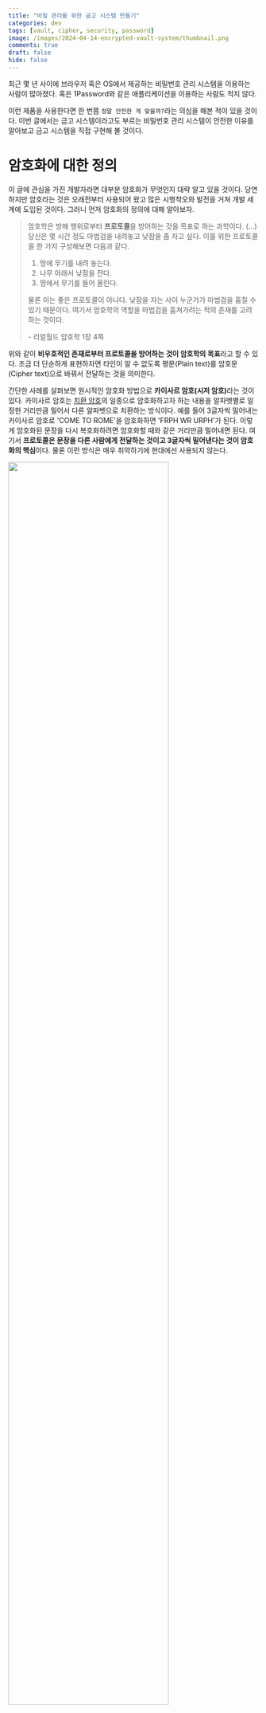 ```yaml
---
title: "비밀 관리를 위한 금고 시스템 만들기"
categories: dev
tags: [vault, cipher, security, password]
image: /images/2024-04-14-encrypted-vault-system/thumbnail.png
comments: true
draft: false
hide: false
---
```



최근 몇 년 사이에 브라우저 혹은 OS에서 제공하는 비밀번호 관리 시스템을 이용하는 사람이 많아졌다. 혹은 1Password와 같은 애플리케이션을 이용하는 사람도 적지 않다.

이런 제품을 사용한다면 한 번쯤 `정말 안전한 게 맞을까?`라는 의심을 해본 적이 있을 것이다. 이번 글에서는 금고 시스템이라고도 부르는 비밀번호 관리 시스템이 안전한 이유를 알아보고 금고 시스템을 직접 구현해 볼 것이다.

# 암호화에 대한 정의

이 글에 관심을 가진 개발자라면 대부분 암호화가 무엇인지 대략 알고 있을 것이다. 당연하지만 암호라는 것은 오래전부터 사용되어 왔고 많은 시행착오와 발전을 거쳐 개발 세계에 도입된 것이다. 그러니 먼저 암호화의 정의에 대해 알아보자.

> 암호학은 방해 행위로부터 **프로토콜**을 방어하는 것을 목표로 하는 과학이다. (...)<br />
> 당신은 몇 시간 정도 마법검을 내려놓고 낮잠을 좀 자고 싶다. 이를 위한 프로토콜을 한 가지 구성해보면 다음과 같다.
>
> 1. 땅에 무기를 내려 놓는다.
> 2. 나무 아래서 낮잠을 잔다.
> 3. 땅에서 무기를 들어 올린다.
>
> 물론 이는 좋은 프로토콜이 아니다. 낮잠을 자는 사이 누군가가 마법검을 훔칠 수 있기 때문이다. 여기서 암호학의 역할을 마법검을 훔쳐가려는 적의 존재를 고려하는 것이다.<br />
> <div style={{textAlign:'right'}}> - 리얼월드 암호학 1장 4쪽</div>

위와 같이 **비우호적인 존재로부터 프로토콜을 방어하는 것이 암호학의 목표**라고 할 수 있다. 조금 더 단순하게 표현하자면 타인이 알 수 없도록 평문(Plain text)를 암호문(Cipher text)으로 바꿔서 전달하는 것을 의미한다.

간단한 사례를 살펴보면 원시적인 암호화 방법으로 <strong>카이사르 암호(시저 암호)</strong>라는 것이 있다. 카이사르 암호는 [치환 암호](https://ko.wikipedia.org/wiki/%EC%B9%98%ED%99%98_%EC%95%94%ED%98%B8)의 일종으로 암호화하고자 하는 내용을 알파벳별로 일정한 거리만큼 밀어서 다른 알파벳으로 치환하는 방식이다. 예를 들어 3글자씩 밀어내는 카이사르 암호로 'COME TO ROME'을 암호화하면 'FRPH WR URPH'가 된다. 이렇게 암호화된 문장을 다시 복호화하려면 암호화할 때와 같은 거리만큼 밀어내면 된다. 여기서 **프로토콜은 문장을 다른 사람에게 전달하는 것이고 3글자씩 밀어낸다는 것이 암호화의 핵심**이다. 물론 이런 방식은 매우 취약하기에 현대에선 사용되지 않는다.

<Image src="/images/2024-04-14-encrypted-vault-system/caesar-cipher.png" caption="카이사르 암호는 각각의 알파벳을 일정한 거리만큼 밀어 글자를 치환하는 방식으로 암호화한다" width="80%" />

만약 스포츠를 좋아한다면 실시간으로 전략을 정할 때 사인을 보낸다는 것을 알고 있을 것이다. 이때 전략이 유출되면 안 되기 때문에 팀 내에서 수신호의 의미를 정하고 외부에 공개하지 않는다. 그렇지만 상대편 또한 의미를 해석하려 하기에 키 사인(Key sign)을 사용하여 숨기기도 한다. 이 또한 암호화의 한 형태라고 할 수 있다.

<Image src="/images/2024-04-14-encrypted-vault-system/sport-sign.jpeg" caption="다른 사람들은 이 수신호의 의미를 알 수 없다" />

이런 단순한 형태의 암호화를 거쳐 오늘날의 암호화는 복잡하고 검증된 알고리즘을 사용한다. 이런 알고리즘을 이용하면 비밀번호 관리 시스템을 만드는 것도 가능하다. 이 글에서는 <strong>프로토콜을 어떻게 안전하게 만들 것인가?</strong>를 다루는 것이 목적이며 알고리즘이 어떻게 이루어지는지는 다루지 않을 것이다. 따라서 복잡한 수학적인 지식은 필요하지 않다.

# 케르크호프스의 원칙

> 공개된 암호화 표준을 구축하는 것은 케르크호프스의 원칙이라는 개념과 관련이 있다.
> 이 원칙은 대략 다음과 같다 '우리가 가장 많이 사용하는 알고리즘을 적이 발견하지 못하리라고 기대하는 것은 어리석은 일이다. 차라리 적에게 공개적으로 개방하자'<br />
> <div style={{textAlign:'right'}}> - 리얼월드 암호학 1장 9쪽</div>

카이사르 암호나 스포츠에서 사용되는 사인과 다르게 프로그래밍에 쓰이는 암호화 관련 알고리즘은 대부분 공개되어 있다. 앞서 소개한 사례는 알고리즘이 유출되는 경우 너무나도 쉽게 복호화가 가능하다. 그러니 <strong>알고리즘이 공개되었는데 정말 안전한가?</strong>라는 의문이 충분히 들 수 있다. 결론부터 말하자면 최소한 요즘 프로그래밍에 사용되는 알고리즘은 안전하다고 말할 수 있다.

케르크호프스 혹은 커코프라 불리는 원칙은 Auguste Kerckhoffs가 작성한 글인 군사용 암호 설계 원칙을 살펴보자. 한국어 위키백과에 실린 내용은 다음과 같다.

1. 암호체계는 수학적으로는 해독불가능하지 않다고 하더라도, 실질적으로 그래야한다.
2. **암호체계는 비밀에 부쳐질 필요가 없어야만 하며, 적의 손에 떨어지더라도 문제가 없어야 한다.**
3. 키는 글로 쓰여지지 않더라도 교환 혹은 보관할 수 있어야 한다. 당사자들의 의지에 의해서 바뀌거나 수정될 수 있어야 한다.
4. 전신에 적용할 수 있어야 한다.
5. 이동이 가능해야하며, 암호 체계의 사용과 기능을 위해 여러 사람의 협력을 필요로 하지 않아야 한다.
6. 마지막으로, 시스템의 활용을 요구하는 여러 상황들이 주어졌을 때, 암호 체계는 이용이 쉬워야 하며, 정신적인 압박감이나 여러 규칙들의 관찰을 필요로 하지 않아야 한다.

이 중 두 번째 `암호체계는 비밀에 부쳐질 필요가 없어야만 하며, 적의 손에 떨어지더라도 문제가 없어야 한다`가 케르크호프스의 원칙으로 알려졌으며 소프트웨어적으로 표현한다면 암호화 알고리즘이 노출되더라도 안전해야 한다고 할 수 있다. 이 말처럼 이미 HTTPS나 이 글에서 다루는 비밀번호 관리 시스템 등 많은 영역에서 AES, RSA 등 공개된 암호화 알고리즘을 사용하지만 충분히 안전하다.

알고리즘이 공개되어도 안전할 수 있는 이유는 **비밀 키**에 있다. 현대에서 사용되는 대부분의 알고리즘은 비밀 키를 다른 사람이 모른다면 알고리즘이 알려지더라도 암호문을 안전하게 전달할 수 있다. 즉, 비밀 키를 통해 **알고리즘이 아닌 프로토콜을 안전하게 만드는 것**이다. 그러니 오히려 **알고리즘을 공개하여 더 많은 사람들이 검증하고 개선할 수 있도록 하는 것**이 더 안전하다고 할 수 있다. 우리가 사용하는 암호화 알고리즘은 많은 사람들이 허점을 찾는 것에 도전했으며 그 많은 도전을 이겨내고 남은 것이다.

# 고전 암호는 왜 위험한가?

말은 쉽지만 공개되어도 안전한 알고리즘을 만드는 것은 쉬운 일이 아니다. 오늘날의 컴퓨터는 사람이 절대 따라갈 수 없는 엄청난 연산량을 가지고 있다. 반면 컴퓨터가 등장하기 전 고전 암호라 불리는 암호 체계는 이러한 연산량을 고려하여 탄생하지 않았다.

예를 들어 앞서 사용했던 카이사르 암호는 특정한 숫자를 비밀 키로 사용하여 알파벳을 밀어내지만 비밀 키를 모르더라도 해독하는 것이 어렵지 않다. 알파벳은 겨우 26개이기 때문에 모든 경우의 수를 다 해보면 쉽게 해독할 수 있고 컴퓨터는 26개 정도는 순식간에 처리할 수 있다.

그러면 조금 더 복잡한 고전 암호는 어떨까? 16세기에 지오반 바티스타 벨라소라는 이탈리아인이 만든 비즈네르 암호가 있다.[^1] 원리는 카이사르 암호와 비슷하지만 키와 알고리즘이 조금 더 복잡하다. 만약 키가 `DUF`고 `HI THERE`이라는 문장을 암호화한다면 `KU VJZUJ`가 된다.

<Image src="/images/2024-04-14-encrypted-vault-system/vigenere-cipher.png" caption="키가 DUF인 경우" />

이 암호의 핵심은 키에 해당하는 알파벳 위치가 특정수를 나타내고 그 수만큼 평문을 연쇄적으로 밀어내는 것이다. 따라서 D, U, F는 각각 3, 20, 5를 의미하고 `HI THERE`을 3-20-5-3-20.. 순으로 밀어내면 `KU VJZUJ`가 된다. 비즈네르 암호는 키의 길이가 고정이 아니기 때문에 사람 손으로 해독하기엔 많은 경우의 수를 고려해야해서 어려울 것이다.

다만 컴퓨터 입장에서 그다지 어렵지 않다. [빈도분석](https://ko.wikipedia.org/wiki/%EB%B9%88%EB%8F%84%EB%B6%84%EC%84%9D)을 이용하면 쉽게 해독할 수 있다. 빈도분석은 언어에서 글자들의 분포가 고르지 않다는 점을 활용한다. 예를 들어 영어에서는 `E`가 가장 많이 나오는 글자이고 `Q`가 가장 적게 나오는 글자이다. 따라서 암호문에서 가장 많이 나오는 글자를 `E`로 해석하고 가장 적게 나오는 글자를 `Q`로 해석하면서 해독해 나가면 된다. 그리고 이러한 확률적인 계산과 반복적인 대입은 컴퓨터가 쉽게 할 수 있는 일이다.

> 비즈네르 암호는 이처럼 비교적 약한 암호이지만, 실제로 쓰이던 시절에는 메시지를 안전하게 암호화하는 용도로 충분히 쓸만했을 것이다. (...) 당시 비밀리에 전송한 메시지들은 대부분 아주 짧은 기간만 비밀을 유지하면 되었다. 따라서 언젠가 적이 암호를 해독한다고 해도 문제가 되지 않았다.
> <div style={{textAlign:'right'}}> - 리얼월드 암호학 1장 33쪽</div>

# 그러면 현대 암호는 안전한가?

고전 암호는 전수 키 탐색, 빈도 수 공격 등에 매우 취약하다. 특히 카이사르 암호와 같이 키 공간[^2]이 부족하고 언어적 특성이 바로 반영되는 경우엔 암호로서 큰 의미가 없다고 볼 수 있다. 그럼 현대 암호는 뭐가 다를까?

예를 들어 현대에 사용되는 대칭 암호화는 **혼돈과 확산**이라는 개념을 극대화한 알고리즘을 사용한다. 혼돈과 확산은 정보 이론의 창시자라 할 수 있는 클로드 섀넌이 제시했으며 혼돈은 **암호문에서 키를 알아내기 어렵게 하는 성질**을 말하며 확산은 **암호문에서 원본 메세지를 알아내기 어렵게 하는 성질**을 말한다. 현대 암호는 이를 잘 달성했는지 여부가 암호화의 안전성을 판단하는 기준이 된다.

<Image src="/images/2024-04-14-encrypted-vault-system/confusion-and-diffusion.jpg" caption="인크립션: 실용주의 암호화 / 길벗" width="80%" />

그러면 혼돈과 확산은 어떻게 달성하는가? 혼돈은 원래 대상과 다른 대상을 섞어 원래 대상이 무엇인지 알아볼 수 없만들고 확산은 원래 대상이 암호문에서 최대한 넓은 부분으로 퍼지도록 만든다. 이때 혼돈을 달성하기 위해 **Substitution**<sup>대체</sup>을 사용하고 확산을 달성하기 위해 **Permutation**<sup>순열</sup>을 사용한다. 말 그대로 Substitution은 'ABCA'와 같은 문자열이 있다면 '1231'과 같이 대체하는 것을 말하고 Permutation은 'ABCA'와 같은 문자열이 있다면 'BCAA'와 같이 순서를 바꾸는 것을 말한다.

Substitution과 Permutation을 한 번 수행하는 것을 SPN(Substitution-Permutation Network)이라고 하며 현대 암호는 SPN을 여러번 반복하는 것으로 어마어마한 경우의 수를 만들어낸다. 즉, 원본 키에 대한 혼돈과 확산을 적용하여 원본을 알아낼 수 없을 정도로 어마어마한 경우의 수를 만들어 컴퓨터의 엄청난 연산량으로도 복호화를 해내지 못하게 만든다면 충분한 안정성을 달성했다고 볼 수 있다.

<Image src="/images/2024-04-14-encrypted-vault-system/rubber-hose-cryptanalysis.webp" caption="이런 경우를 제외하면 복호화는 불가능하다 / 고무호스 암호분석" />

# 세 가지 암호화 방식

보통 현대적인 암호화 알고리즘은 세 가지 방식으로 나뉜다. 각각 **대칭 암호화, 비대칭 암호화, 해싱**으로 이 세 가지 방식은 각각 다른 목적으로 사용되며 서로 다른 특징을 가지고 있다.

## 대칭 암호화

대칭 암호화(Symmetric Encryption)는 **하나의 비밀 키(혹은 대칭 키)를 이용하여 암호화하고 복호화하는 알고리즘**을 의미한다. 앞서 소개한 모든 암호 알고리즘은 대칭 암호화에 속한다.

<Image src="/images/2024-04-14-encrypted-vault-system/symmetric-key-algorithm.png" />

보통 블록 암호화 알고리즘인 **AES 알고리즘**[^3]을 사용하는 경우가 많다. 여기서 해당 알고리즘의 자세한 동작을 설명하지는 않을 것이다. 만약 AES 알고리즘 동작을 알고 싶다면 시각화가 잘 되어있는 [유튜브 영상](https://www.youtube.com/watch?v=mlzxpkdXP58)을 살펴보자.

참고로 대칭 암호화로 AES를 사용한다면 비밀 키를 탈취당하는 것을 제외하고 사실상 복호화가 불가능하다. 앞서 설명한 SPN을 여러번 실행하기 때문에 원본 키를 알아내는 것은 거의 불가능하므로 무차별 대입으로 전수 키 조사를 하는 것이 그나마 실질적인 공격이라 할 수 있다. 충분히 복잡하고 긴 키를 사용하는 경우 슈퍼 컴퓨터가 오더라도 의미있는 시간[^4] 내에 복호화할 수 없다.

## 비대칭 암호화

비대칭 암호화(Asymmetric Encryption)는 **두 개의 키를 이용하여 암호화하고 복호화하는 알고리즘**을 의미한다. 이 두 개의 키는 서로 다르며 하나는 공개 키(Public Key)이고 다른 하나는 개인 키(Private Key)라고 부른다.

<Image src="/images/2024-04-14-encrypted-vault-system/asymmetric-key-algorithm.png" />

공개 키는 누구나 알 수 있지만 개인 키는 오직 소유자만 알 수 있다. 이 두 키를 이용하여 암호화하면 공개 키로 암호화한 것은 개인 키로만 복호화할 수 있고 개인 키로 암호화한 것은 공개 키로만 복호화할 수 있다. 이를 이용하여 안전하게 통신 할 수 있다. 이미 대칭 암호화가 있는데 왜 비대칭 암호화를 사용할까?

대칭 암호화는 서로 암호를 주고 받기 위해서 최소한 한 번은 비밀 키를 공유할 필요가 있다. 이는 많은 사례에 적합하지만 참여자가 많은 경우엔 문제가 생긴다. 참여자 중 한명이 비밀 키를 유출하지 않으리라는 보장을 할 수 있을까? 현실적으로는 불가능하다. 따라서 만약 많은 사용자가 접속하는 웹사이트에 암호문을 전달해야 한다면 대칭 암호화는 사실상 의미가 없다. 그래서 비대칭 암호화가 필요해졌다. 참고로 이러한 문제를 **Key Distribution**<sup>키 배포</sup>라고 한다. 이 문제는 오랫동안 난제였지만 디피-헬먼 키 교환 알고리즘을 거쳐 **RSA 알고리즘**[^5]을 통해 해결되었다.

다시 설명으로 돌아와 비대칭 암호화는 받을 대상의 공개 키로 암호화 할 수 있으므로 누구나 암호화할 수 있지만 복호화는 오직 받을 대상의 개인 키로만 가능하다. 따라서 참여자가 많더라도 안전하게 통신할 수 있다.

## 해싱

해싱은 엄밀히 암호화는 아니며 **임의의 길이의 데이터를 고정된 길이의 데이터로 변환하는 것**을 의미한다. 이 변환된 데이터를 해시 값이라고 부르며 해시 함수를 이용하여 변환한다. 해싱은 앞서 소개한 암호화와는 다르게 **복호화가 불가능**하다. 즉, 해시 값으로 원본 데이터를 알아낼 수 없다. 그럼 보안 측면에서 해싱을 사용하는 의미가 있을까?

<Image src="/images/2024-04-14-encrypted-vault-system/hashing-algorithm-1.png" />
<Image src="/images/2024-04-14-encrypted-vault-system/hashing-algorithm-2.png" caption="앞서 저장한 것을 검증할 수 있다" />

해싱은 **무결성 검증**에 사용할 수 있다. 무결성 검증이란 데이터가 변조되지 않았는지 확인하는 것을 의미한다. 예를 들어 파일을 다운로드 받을 때 파일의 해시 값을 함께 제공하면 다운로드 받은 파일이 변조되지 않았는지 확인할 수 있다. 또한, 비밀번호를 저장할 때도 해싱을 사용한다. 비밀번호를 해싱하여 저장하면 원본 비밀번호를 알 수 없으며 해시 값만 알 수 있다. 따라서 해시 값이 유출되더라도 원본 비밀번호를 알 수 없다.

해싱 함수 중에는 대표적으로 SHA[^6]가 있다. SHA-1, SHA-256, SHA-512 등이 있으며 각각 160비트, 256비트, 512비트의 해시 값을 생성한다. 이 중 SHA-256은 안정성과 성능을 고려하여 현재 많이 사용되는 해싱 함수다. 다만, **레인보우 테이블**이나 **해시 충돌** 등의 공격을 당할 수 있기에 복호화가 불가능하다해서 해싱이 안전하다고 볼 수는 없다. 따라서 <strong>솔트<sup>Salt</sup>와 키 스트레칭<sup>Key Stretching</sup></strong>을 사용하여 보완해야 한다.

솔트는 재료에 소금을 곁을여 먹는 것에 비유한 것으로 평문에 임의의 문자열을 추가하여 암호화하는 방법을 말한다. 그리고 키 스트레칭은 해시를 여러번 반복하여 원문을 알기 힘들게 만드는 방법이다. 이런 방법을 사용하면 공격자가 해싱 알고리즘을 실행하는 데에 시간이 오래걸리므로 암호화 해독이 어려워진다. 해싱 함수와 솔트, 키 스트레칭을 묶은 Bcrypt, PBKDF2 등의 알고리즘이 있다.

# 개인 금고

이제 본격적으로 비밀번호 관리 시스템과 연관된 개인 금고를 구현해볼 것이다. 

{/*
코드를 작성하기 전에 어떤 방식으로 돌아가는지 비유를 통해 이해해보자.

> 당신은 보물 수집가입니다. 보물이 모이고 모여 더 이상 집에 둘 곳이 없어진 당신은 어느 날 집에 쌓아둔 보물을 한 번에 전부 도둑맞지 않을까라는 걱정이 들었습니다. 그래서 당신은 보물을 숨기기로 했습니다.

> 당신은 보물을 여러 곳에 숨기고 숨겨둔 위치를 기록했습니다. 그리고 그 기록을 금고에 잠궈서 보관했습니다.

> 그렇지만 똑똑한 당신은 결국 금고를 탈취 당하면 모두 도둑맞는 것이나 다름없다는 것을 깨달았습니다...

> 고민에 빠진 나날을 보내던 중 당신은 신뢰할 수 있는 금고지기가 있다는 이야기를 듣고 찾아갔습니다.
>  "금고지기님, 제 보물을 안전하게 보관할 수 있는 방법이 있을까요?"
>  "물론입니다. 제가 제안하는 방법은 다음과 같습니다. 먼저 당신만이 아는 암호를 정하십시오. 그 암호는 저를 포함하여 그 누구에게도 알려서는 안됩니다. 그런 후 제가 드릴 암호표와 당신이 정한 암호를 계산식에 따라 암호화하십시오. 그리고 암호화된 문장을 저에게 알려주세요. 그럼 저는 그 값을 안전하게 보관하겠습니다."
>  "그럼 제 보물을 찾을 때는 어떻게 하나요?"
>  "제가 드린 암호표를 이용하여 암호화된 값을 복호화하면 됩니다. 그럼 당신이 숨긴 보물을 찾을 수 있을 것입니다."

앞서 다룬 내용을 현대 암호화 프로그래밍을 통해 구현하면 개인 금고 시스템이라 할 수 있다.
*/}

가벼운 개인 금고 시스템 구현은 기본적으로 두 가지 개념만 알아도 된다. 바로 **마스터 패스워드**와 **대칭 암호화**다. 실제 제품에는 보안을 위해 더 많은 기술이 필요하겠지만 가장 핵심적인 기술은 이 두 가지라고 할 수 있다.

## 마스터 패스워드

**마스터 패스워드는 비밀번화 관리 시스템의 주인임을 인증할 수 있는 비밀 키**를 의미한다. 사용자는 마스터 패스워드를 통해 비밀번호 관리 시스템 인증을 통과하고 비밀번호를 보관하거나 확인할 수 있다. 이말은 **마스터 패스워드이 유출되면 모든 비밀번호가 유출**된다는 것을 의미한다. 또한, 유실할 경우 저장된 모든 비밀번호를 알 수 없게 되버린다. 따라서 이 마스터 패스워드는 안전하게 보관해야 한다. 다만, 유실의 경우 다른 특수한 기술을 사용하여 복구하는 방법이 있을 수 있다.

보통 사용자가 입력한 마스터 패스워드는 해시를 만든 후 진짜 사용자인지 인증하는 데에 사용한다. 즉, 웹사이트에 사용하는 비밀번호와 크게 다르지 않다. 다만, 아무래도 이 비밀번호는 모든 비밀번호를 관리하는 열쇠이기에 더욱 안전하게 만들어지고 보관해야 한다.

마스터 패스워드를 비롯하여 안전한 비밀번호는 다음과 같은 특징을 가지고 있다. 만약 비밀번호 관리 시스템을 사용하다면 가급적 다음 수칙을 지키는 것이 좋다.

1. 최소 16자 이상 - 길이가 길수록 안전하다
2. 재사용된 비밀번호가 아닐 것 - 다른 웹사이트에서 사용한 비밀번호를 사용하지 않을 것
3. 복잡성을 가질 것 - 대소문자, 숫자, 특수문자를 조합하여 사용
4. 개인 정보가 포함되지 않을 것 - 이름, 생일, 주소 등 개인 정보가 포함되지 않을 것
5. 사전에 등록된 단어가 아닐 것 - Dictionary Attack을 방지하기 위해 사전에 등록된 단어가 아닐 것

## 비밀번호 저장하기

보관할 비밀번호는 마스터 패스워드의 해싱 값을 이용하여 대칭 암호화한 후 저장하면 된다. 이때 주의할 점으로 **마스터 패스워드의 해싱 값은 절대로 저장해서는 안된다.** 마스터 패스워드의 해싱 값을 대칭 키로 이용하면 굳이 마스터 패스워드를 몰라도 저장된 해싱 값을 알아내면 복호화하는 것이 가능하다. 이를 [Pass-the-Hash 공격](https://www.beyondtrust.com/resources/glossary/pass-the-hash-pth-attack)이라고 한다. 이는 보통 웹 서비스에서 비밀번호를 해싱하여 저장하는 습관에서 비롯된 것으로 많은 사람들이 실수하기 쉬운 부분이므로 주의할 필요가 있다.

<Image src="/images/2024-04-14-encrypted-vault-system/local-vault-usecase.png" caption="아주 간단한 도식" />

마스터 패스워드의 해싱 값은 어딘가에 저장되지 않고 클라이언트에 잠깐 거쳐가거나 클라이언트 메모리에 짧은 기간 동안 보관되어야 한다. 편의를 위해 영구 보관할 수도 있겠지만 보안에 취약하다. 클라이언트가 마스터 패스워드 해싱 값을 알게되면 스토어에 새로운 비밀번호를 암호화하여 저장하거나 가져온 값을 복호화 하는 것이 가능하다. 이렇게 하면 사용자는 하나의 마스터 패스워드로 모든 비밀번호를 관리할 수 있게 된다.

## 마스터 언록 키 생성

앞서 마스터 패스워드가 유출되면 모든 비밀번호를 유출된다고 언급했다. 마스터 패스워드만 유출되지 않으면 안전하다는 것은 알 수 있지만 솔직히 사용하기엔 불안하다. 이를 해결하기 위해 한 가지 아이디어를 떠올려보자. 대칭 키로 마스터 패스워드의 해싱 값만 사용하는 것이 아니라 **사용자의 디바이스에 종속된 랜덤한 키를 추가로 사용**하면 어떨까? 예를 들어, **마스터 패스워드의 해싱 값과 랜덤 생성된 비밀 키를 XOR 연산**하여 대칭 키로 사용하는 것이다. 이렇게 사용한다면 마스터 패스워드가 유출되더라도 디바이스 자체를 탈취당하지 않는다면 안전하다.

<Image src="/images/2024-04-14-encrypted-vault-system/generate-master-unlock-key-process.png" caption="아주 간단한 도식" />

랜덤 생성된 비밀 키는 각 OS에서 사용되는 암호 저장 서비스를 이용하여 생성, 보관하면 된다. macOS라면 **Keychain**, Windows라면 **Credential Manager**을 사용할 수 있다.[^7]

## 구현

이제 이론적인 부분을 끝내고 실제로 구현해보자. 전체 프로세스에 대한 도식은 다음과 같다.

<Image src="/images/2024-04-14-encrypted-vault-system/local-vault-system.png" caption="전체 프로세스 도식" />

CLI 툴로 구현한다고 가정했을 때 필요한 기능은 다음과 같다.

* AES 암호화
* 해싱 (여기서는 PBKDF2를 사용)
* 랜덤 비밀 키 생성
* 마스터 언록 키 생성
* 새로운 비밀번호 추가
* 저장된 비밀번호 확인
* 저장된 비밀번호 삭제
* 마스터 패스워드 인증

여기서는 코드 예제로 쉽게 테스트할 수 있는 Python 3를 사용할 것이다. 그렇게 어려운 코드는 아니므로 다른 언어로도 쉽게 구현할 수 있을 것이다.

먼저 AES 암호화 모듈을 만들어보자. 이를 위해 `pycryptodome`을 설치해서 사용할 것이다.

```
$ pip install pycryptodome
```

설치를 마쳤다면 다음 코드를 작성해보자.

```python
# aes.py

import base64
import hashlib
from Crypto.Cipher import AES
from Crypto.Util.Padding import pad, unpad


class AESCipher(object):
    def __init__(self, key: str):
        self.key = hashlib.sha256(key.encode()).digest()

    def encrypt(self, message: str) -> str:
        message = message.encode()
        raw = pad(message, AES.block_size)
        cipher = AES.new(self.key, AES.MODE_CBC)
        enc = cipher.encrypt(raw)

        ciphertext = base64.b64encode(enc).decode('utf-8')
        iv = base64.b64encode(cipher.iv).decode('utf-8')

        return ciphertext, iv

    def decrypt(self, enc: str, iv: str) -> str:
        enc = base64.b64decode(enc)
        cipher = AES.new(self.key, AES.MODE_CBC, base64.b64decode(iv))
        dec = cipher.decrypt(enc)
        return unpad(dec, AES.block_size).decode('utf-8')


if __name__ == "__main__":
    aes = AESCipher("key")
    encrypted, iv = aes.encrypt("password")
    print(encrypted) # 6F9aHBhcbWhExUkVjBWFvw== or something like this
    decrypted = aes.decrypt(encrypted, iv)
    print(decrypted) # password
```

`AESCipher` 클래스는 평문의 암호화와 복호화를 담당한다. 참고로 코드 중 `iv`는 **Initialization Vector**의 약자로 암호화할 때 사용하는 초기화 벡터를 의미한다. 이는 암호화할 때 사용한 `iv`를 복호화할 때도 사용해야 한다. 이를 통해 암호화된 메세지가 같은 메세지라도 매번 다른 암호문을 생성할 수 있다.

그리고 `pad`와 `unpad`는 문자열에 패딩을 추가하고 제거하는 함수이다. 이를 통해 암호화할 때 블록 크기의 배수로 만들어주고 복호화할 때 다시 제거해준다. 더 자세한 내용은 AES 알고리즘을 참고하자.

다음으로 해싱 모듈을 만들어보자.

```python
# hash.py

import base64
import hashlib
from Crypto.Protocol.KDF import PBKDF2


def hash_password(password: str, salt: str) -> str:
    return base64.b64encode(PBKDF2(password, salt, dkLen=48, count=100000)).decode('utf-8')

def hash_sha256(password: str) -> str:
    return hashlib.sha256(password.encode()).hexdigest()


if __name__ == "__main__":
    print(hash_password("password", "salt")) # ... 48 length hash
    print(hash_sha256("password")) # ... 48 length hash
```

`hash_password` 함수는 PBKDF2를 이용하여 해싱한 후 base64로 인코딩하여 반환한다. 이때 `dkLen`은 해싱된 길이를 의미하며 `count`는 해싱 반복 횟수를 의미한다. 이 값이 클수록 보안이 높아지지만 속도가 느려진다. `hash_sha256` 함수는 SHA-256 해싱을 수행한다.

이제 기본적인 암호화 모듈을 만들었으니 랜덤 비밀 키를 생성해 비밀번호 관리 서비스에 등록하는 모듈을 만들어보자. 여기서는 macOS를 기준으로 작성한다.

```python
# random_key.py

import base64
import subprocess
import os


def generate_random_key() -> bytes:
    return base64.b64encode(os.urandom(32)).decode('utf-8')

def keychain_get_password(service, account):
    command = f"/usr/bin/security find-generic-password -s '{service}' -a '{account}' -g -w"
    result = subprocess.run(command, shell=True, capture_output=True)
    password = result.stdout.decode().strip()
    return password

def keychain_store_password(service, account, password):
    cmd = 'security add-generic-password -U -a %s -s %s -p %s' % (account, service, password)
    p = os.popen(cmd)
    s = p.read()
    p.close()


if __name__ == "__main__":
    # If password exists, print it
    if not keychain_get_password("local-vault", "manager"):
        print("Password does not exist")
        keychain_store_password("local-vault", "manager", generate_random_key())
        print("Password stored")

    print(keychain_get_password("local-vault", "manager")) # print random key
```

위 코드를 실행하면 macOS 키체인에 정상적으로 값이 들어간 것을 확인할 수 있다.

<Image src="/images/2024-04-14-encrypted-vault-system/macos-keychain.png" caption="입력한 값으로 키체인에 추가되어있다" />

이제 기반 모듈은 모두 만들었다. 이제 이를 이용하여 애플리케이션을 만들어 볼 것이다. 먼저 가장 중요한 마스터 언록 키를 생성하는 모듈을 만들어보자.

```python
# muk.py

import base64
from hash import hash_password, hash_sha256
from random_key import generate_random_key, keychain_get_password, keychain_store_password


def xor_two_str(a: str, b: str) -> str:
    a = base64.b64decode(a)
    b = base64.b64decode(b)
    return base64.b64encode(bytes([x ^ y for x, y in zip(a, b)])).decode('utf-8')

def generate_master_unlock_key(master_password: str) -> str:
    hashed_master_password = hash_password(master_password, "salt")

    if not keychain_get_password("local-vault", "manager"):
        keychain_store_password("local-vault", "manager", generate_random_key())

    random_secret_key = keychain_get_password("local-vault", "manager")
    hashed_random_secret_key = hash_sha256(random_secret_key)

    return xor_two_str(hashed_master_password, hashed_random_secret_key)


if __name__ == "__main__":
    print(generate_master_unlock_key("master_password")) # ... 42 length string
```

마스터 패스워드를 PBKDF2로 해싱한 값과 랜덤 비밀 키를 SHA-256으로 해싱한 값을 XOR 연산하여 마스터 언록 키를 생성한다. 이렇게 생성된 마스터 언록 키는 사용자의 디바이스에 종속된 키가 되어 모든 비밀번호를 관리할 수 있게 된다.

이제 이를 이용하여 비밀번호 관리 시스템의 기본 기능을 구현해보자. 먼저 CLI 애플리케이션이기 때문에 `argparse`를 사용하여 명령어를 파싱할 것이다.

```python
# main.py
# import ...

class App:
    def setup(self):
        master_password = getpass.getpass("Enter master password: ")
        self.muk = generate_master_unlock_key(master_password)
        self.aes = AESCipher(self.muk)

    def run(self):
        parser = argparse.ArgumentParser(description="Vault: Add, Update, Delete and Query Passwords", usage="[options]")

        parser.add_argument("-a", "--add", action="store_true", help="Add new password along with name")
        parser.add_argument("-u", "--update", type=str, nargs=1, help="Update a password by name", metavar=("[name]"))
        parser.add_argument("-d", "--delete", type=str, nargs=1, help="Delete entry by name", metavar=("[name]"))
        parser.add_argument("-q", "--query", type=str, nargs=1, help="Look up password by name", metavar=("[name]"))
        parser.add_argument("-l", "--list", action="store_true", help="List all entries in vault")

        args = parser.parse_args()

        if args.add:
            print('add')
        elif args.update:
            print('update')
        elif args.delete:
            print('delete')
        elif args.query:
            print('query')
        elif args.list:
            print('list')
        else:
            parser.print_help()
```

위와 같이 추가, 수정, 삭제, 조회 등의 명령어를 파싱할 수 있도록 구현했다. 이제 이를 이용하여 비밀번호를 추가, 수정, 삭제, 조회하는 기능을 구현해보자. 먼저 추가부터 구현할 것이다.

```python
# main.js

class App:
    # ...

    def add(self):
        name = input("Enter item name: ")
        password = getpass.getpass("Enter password: ")
        cipher, iv = self.aes.encrypt(password)

        ## Read from file as JSON
        if os.path.isfile("vault.json") == False:
            data = {}
        else:
            file = open("vault.json", "r")
            data = json.load(file)
            file.close()

        ## Update JSON
        data[name] = {"cipher": cipher, "iv": iv}

        ## Save to file as JSON
        file = open("vault.json", "w")
        json.dump(data, file)
        file.close()

        print(f"Entry {name} added")
```

추가 명령이 들어오는 경우 사용자로부터 이름과 비밀번호를 입력받아 암호화한 후 파일에 저장한다. 이때 파일은 JSON 형식으로 저장하며 이름과 암호화된 비밀번호, IV를 저장한다. 다음으로 조회 기능을 구현해보자.

```python
# main.js

class App:
    # ...

    def list(self):
        if os.path.isfile("vault.json") == False:
            print("No entries found")
            return

        file = open("vault.json", "r")
        data = json.load(file)
        file.close()

        for entry in data:
            print(f"* {entry}")

    def query(self, name):
        if os.path.isfile("vault.json") == False:
            print("No entries found")
            return

        file = open("vault.json", "r")
        data = json.load(file)
        file.close()

        if name in data:
            cipher = data[name]["cipher"]
            iv = data[name]["iv"]
            password = self.aes.decrypt(cipher, iv)
            print(f"Password for {name}: {password}")
        else:
            print("Entry not found")
```

목록 조회와 조회 기능을 구현했다. 목록 조회는 파일에 저장된 모든 이름을 출력하고 조회 기능은 입력받은 이름에 해당하는 비밀번호를 복호화하여 출력한다. 마지막으로 수정과 삭제 기능을 구현해보자.

```python
# main.js

class App:
    # ...

    def delete(self, name):
        if os.path.isfile("vault.json") == False:
            print("No entries found")
            return

        file = open("vault.json", "r")
        data = json.load(file)
        file.close()

        if name in data:
            del data[name]

            file = open("vault.json", "w")
            json.dump(data, file)
            file.close()

            print(f"Entry {name} deleted")
        else:
            print("Entry not found")

    def update(self, name):
        if os.path.isfile("vault.json") == False:
            print("No entries found")
            return

        file = open("vault.json", "r")
        data = json.load(file)
        file.close()

        if name in data:
            password = getpass.getpass("Enter new password: ")
            cipher, iv = self.aes.encrypt(password)
            data[name] = {"cipher": cipher, "iv": iv}

            file = open("vault.json", "w")
            json.dump(data, file)
            file.close()

            print(f"Entry {name} updated")
        else:
            print("Entry not found")
```

이제 모든 기능을 구현했다. 구현된 코드는 다음과 같이 사용할 수 있다. 참고로 지금까지 작성한 코드는 [GitHub 저장소](https://github.com/kciter/python-vault-example)에서 확인할 수 있다.

```
$ python main.py -a
Enter master password: 
Enter item name: Google
Enter password: 
Entry Google added

$ python main.py -l
* Google

$ python main.py -q Google
Enter master password:
Password for Google: password # Your password

$ python main.py -u Google
Enter master password:
Enter new password:
Entry Google updated

$ python main.py -d Google
Entry Google deleted
```

마스터 언록 키를 캐싱하는 등 서비스를 위한 편의 기능은 여기서 구현하지 않았다. 만약 이 글의 내용이 재미있었다면 이어서 추가 구현해보는 것도 좋을 것이다.

# 로컬 금고를 넘어서

지금까지 다룬 것은 로컬에서 사용 가능한 금고로 제 3자가 관리하는 네트워크 환경에서는 사용할 수 없다. 또한, 1password와 같은 서비스에서 제공하는 **여러 명이서 접근 가능한 공유 금고**는 다루지 않았다. 이 두 가지를 위해선 추가적으로 필요한 기술이 있다. 이 기술에 대해선 이번 글에서 다루지는 않을 것이다. 조만간 새로운 글로 다루도록 하겠다.

{/*

# 공유 금고

## 비대칭 암호화

## 영지식 증명

## 구현

*/}

# 마치며

암호라는 것은 모든 것이 공개되는 인터넷 세계에선 필수라고 할 수 있다. 그럼에도 불구하고 필자를 포함한 많은 개발자들이 암호에 대해 잘 알지 못한다. 이 도메인을 전문적으로 다루거나 종사하는 것이 아니라면 모든 것을 다 알아야할 필요는 없겠지만 단순히 패스워드를 해싱하는 수준에서 벗어나 더 넓은 세계를 탐구해보는 것은 좋을 것이다.

참고로 이 글에서 쓰여진 코드는 정말 안전한지 검증된 것은 아니다. 따라서 이 글을 참고하여 실제 제품에 반영하고자 한다면 충분히 검증 후 도입하기를 권장한다. 여기서 사용된 알고리즘은 보편적으로 사용하는 것을 택했으며 더 안전한 방법이 있을 수 있다.

[^1]: 비즈네르는 다른 암호를 만든 블레즈 드 비즈네르라는 프랑스 인이지만 역사상의 인용 오류 때문에 그냥 비즈네르라는 이름이 굳어버렸다 / 처음 배우는 암호화 1장 32쪽
[^2]: 키가 될 수 있는 조합 수
[^3]: Advanced Encryption Standard의 약자로 미국 표준 기술 연구소에 의해 표준으로 지정된 암호화 방식이다
[^4]: 태양계의 수명이 끝나도 원본 키를 찾을 수 없다
[^5]: 만든 사람의 이름인 Ron Rivest, Adi Shamir, Leonard Adleman에서 따온 이름이다
[^6]: 이름부터 Secure Hash Algorithm, 안전한 해시 알고리즘이다
[^7]: Linux 계열 OS는 어떤 방법을 사용할 수 있을지 모르겠다. 추후에 알게되면 추가하겠다.
